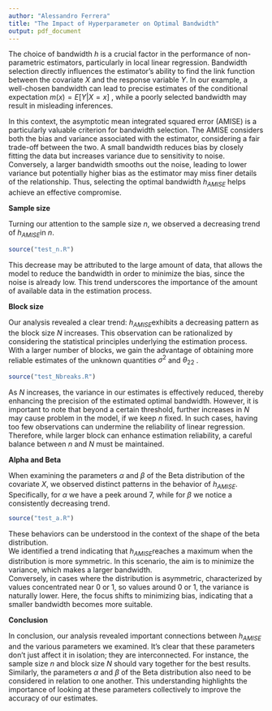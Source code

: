 ---
author: "Alessandro Ferrera"
title: "The Impact of Hyperparameter on Optimal Bandwidth"
output: pdf_document
---

The choice of bandwidth $h$ is a crucial factor in the performance of non-parametric estimators, particularly in local linear regression. Bandwidth selection directly influences the estimator's ability to find the link function between the covariate $X$ and the response variable $Y$. In our example, a well-chosen bandwidth can lead to precise estimates of the conditional expectation $m(x)=E[Y|X=x]$ , while a poorly selected bandwidth may result in misleading inferences.

In this context, the asymptotic mean integrated squared error (AMISE) is a particularly valuable criterion for bandwidth selection. The AMISE considers both the bias and variance associated with the estimator, considering a fair trade-off between the two. A small bandwidth reduces bias by closely fitting the data but increases variance due to sensitivity to noise. Conversely, a larger bandwidth smooths out the noise, leading to lower variance but potentially higher bias as the estimator may miss finer details of the relationship. Thus, selecting the optimal bandwidth $h_{AMISE}$ helps achieve an effective compromise.

**Sample size**

Turning our attention to the sample size $n$, we observed a decreasing trend of $h_{AMISE}$​ in $n$.

```{r TEST versus n, echo = FALSE, warning=FALSE, message=FALSE, fig.width=3.8,      fig.height=2.3, fig.align='center'}
source("test_n.R")
```

This decrease may be attributed to the large amount of data, that allows the model to reduce the bandwidth in order to minimize the bias, since the noise is already low. This trend underscores the importance of the amount of available data in the estimation process.

**Block size**

Our analysis revealed a clear trend: $h_{AMISE}$​ exhibits a decreasing pattern as the block size $N$ increases. This observation can be rationalized by considering the statistical principles underlying the estimation process. With a larger number of blocks, we gain the advantage of obtaining more reliable estimates of the unknown quantities $\sigma^2$ and $\theta_{22}$ .

```{r TEST versus N blocks, echo = FALSE, warning=FALSE,  message=FALSE, fig.width=3.8, fig.height=2.3, fig.align='center'}
source("test_Nbreaks.R")
```

As $N$ increases, the variance in our estimates is effectively reduced, thereby enhancing the precision of the estimated optimal bandwidth. However, it is important to note that beyond a certain threshold, further increases in $N$ may cause problem in the model, if we keep $n$ fixed. In such cases, having too few observations can undermine the reliability of linear regression. Therefore, while larger block can enhance estimation reliability, a careful balance between $n$ and $N$ must be maintained.

**Alpha and Beta**

When examining the parameters $\alpha$ and $\beta$ of the Beta distribution of the covariate $X$, we observed distinct patterns in the behavior of $h_{AMISE}$​. Specifically, for $\alpha$ we have a peek around 7, while for $\beta$ we notice a consistently decreasing trend.

```{r TEST versus a and b, echo = FALSE, warning=FALSE, message=FALSE,  fig.width=6, fig.height=2.4, fig.align='center'}
source("test_a.R")
```

These behaviors can be understood in the context of the shape of the beta distribution.\
We identified a trend indicating that $h_{AMISE}$​ reaches a maximum when the distribution is more symmetric. In this scenario, the aim is to minimize the variance, which makes a larger bandwidth.\
Conversely, in cases where the distribution is asymmetric, characterized by values concentrated near 0 or 1, so values around 0 or 1, the variance is naturally lower. Here, the focus shifts to minimizing bias, indicating that a smaller bandwidth becomes more suitable.

**Conclusion**

In conclusion, our analysis revealed important connections between $h_{AMISE}$​​ and the various parameters we examined. It's clear that these parameters don’t just affect it in isolation; they are interconnected. For instance, the sample size $n$ and block size $N$ should vary together for the best results. Similarly, the parameters $\alpha$ and $\beta$ of the Beta distribution also need to be considered in relation to one another. This understanding highlights the importance of looking at these parameters collectively to improve the accuracy of our estimates.
